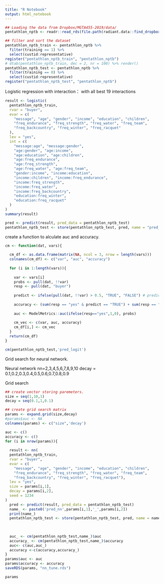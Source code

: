 ```yaml
---
title: "R Notebook"
output: html_notebook
---
```


```r
## Loading the data from Dropbox/MGTA455-2019/data/
pentathlon_nptb <- readr::read_rds(file.path(radiant.data::find_dropbox(), "MGTA455-2019/data/pentathlon_nptb.rds"))
```


```r
## filter and sort the dataset
pentathlon_nptb_train <- pentathlon_nptb %>%
  filter(training == 1) %>%
  select(custid:representative)
register("pentathlon_nptb_train", "pentathlon_nptb")
# dtab(pentathlon_nptb_train, dec = 2, nr = 100) %>% render()
pentathlon_nptb_test <- pentathlon_nptb %>%
  filter(training == 0) %>%
  select(custid:representative)
register("pentathlon_nptb_test", "pentathlon_nptb")
```

Logistic regression with interaction：
with all best 19 interactions

```r
result <- logistic(
  pentathlon_nptb_train, 
  rvar = "buyer", 
  evar = c(
    "message", "age", "gender", "income", "education", "children", 
    "freq_endurance", "freq_strength", "freq_water", "freq_team", 
    "freq_backcountry", "freq_winter", "freq_racquet"
  ), 
  lev = "yes", 
  int = c(
    "message:age", "message:gender", 
    "age:gender", "age:income", 
    "age:education", "age:children", 
    "age:freq_endurance", 
    "age:freq_strength", 
    "age:freq_water", "age:freq_team", 
    "gender:income", "income:education", 
    "income:children", "income:freq_endurance", 
    "income:freq_strength", 
    "income:freq_water", 
    "income:freq_backcountry", 
    "education:freq_winter", 
    "education:freq_racquet"
  )
)
summary(result)

pred <- predict(result, pred_data = pentathlon_nptb_test)
pentathlon_nptb_test <- store(pentathlon_nptb_test, pred, name = "pred_logit")
```

create a function to alculate auc and accuracy.
```r
cm <- function(dat, vars){
  
  cm_df <- as.data.frame(matrix(NA, ncol = 3, nrow = length(vars)))
  colnames(cm_df) <- c("var", "auc", "accuracy")
  
  for (i in 1:length(vars)){
    
    var <- vars[i]
    probs <- pull(dat, !!var)
    resp <- pull(dat, "buyer")
    
    predict <- ifelse(pull(dat, !!var) > 0.5, "TRUE", "FALSE") # predict whether a customer will buy 
    
    accuracy <- (sum(resp == "yes" & predict == "TRUE") + sum(resp == "no" & predict == "FALSE"))/nrow(dat)
    
    auc <- ModelMetrics::auc(ifelse(resp=="yes",1,0), probs)
    
    cm_vec <- c(var, auc, accuracy)
    cm_df[i,] <- cm_vec
  }
  return(cm_df)
}
```


```r
cm(pentathlon_nptb_test,'pred_logit')
```
Grid search for neural network.

Neural network nn=2,3,4,5,6,7,8,9,10
decay = 0.1,0.2,0.3,0.4,0.5,0.6,0.7,0.8,0.9

Grid search
```r
## create vector storing paremeters. 
size = seq(1,10,1)
decay = seq(0.1,1,0.1)

## create grid search matrix
params <- expand.grid(size,decay)
#params$auc <- NA
colnames(params) <- c("size",'decay')

auc <- c()
accuracy <- c()
for (i in nrow(params)){
 
  result <- nn(
  pentathlon_nptb_train, 
  rvar = "buyer", 
  evar = c(
    "message", "age", "gender", "income", "education", "children", 
    "freq_endurance", "freq_strength", "freq_water", "freq_team", 
    "freq_backcountry", "freq_winter", "freq_racquet"), 
  lev = "yes", 
  size = params[i,1], 
  decay = params[i,2], 
  seed = 1234
)
  pred <- predict(result, pred_data = pentathlon_nptb_test)
  name_ <- paste0('pred_nn',params[i,1],'_',params[i,2])
  print(name_)
  pentathlon_nptb_test <- store(pentathlon_nptb_test, pred, name = name_)
  
  
  
  auc_ <- cm(pentathlon_nptb_test,name_)$auc
  accuracy_ <- cm(pentathlon_nptb_test,name_)$accuracy
  auc<- c(auc,auc_)
  accuracy <-c(accuracy,accuracy_)
}
params$auc <- auc
params$accuracy <- accuracy
saveRDS(params, "nn_tune.rds")
```



```r

params
```
